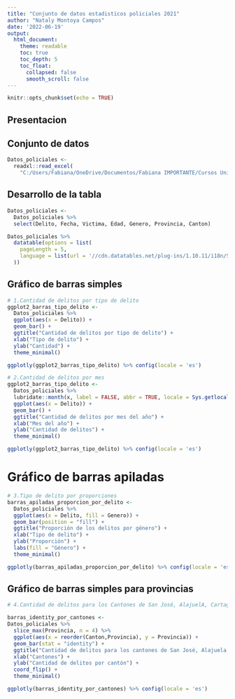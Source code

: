 ---
title: "Conjunto de datos estadisticos policiales 2021"
author: "Nataly Montoya Campos"
date: '2022-06-19'
output: 
  html_document:  
    theme: readable  
    toc: true  
    toc_depth: 5  
    toc_float:  
      collapsed: false  
      smooth_scroll: false   
---

```{r setup, include=FALSE}
knitr::opts_chunk$set(echo = TRUE)
```

## Presentacion

## Conjunto de datos
```{r Carga de datos}
Datos_policiales <-
  readxl::read_excel(
    "C:/Users/Fabiana/OneDrive/Documentos/Fabiana IMPORTANTE/Cursos Universidad/Procesamiento de datos Geo I/Tarea 2/Datos policiales.xls")

```

## Desarrollo de la tabla
```{r}
Datos_policiales <-
  Datos_policiales %>%
  select(Delito, Fecha, Victima, Edad, Genero, Provincia, Canton)

```


```{r Visualización de la tabla}
Datos_policiales %>%
  datatable(options = list(
    pageLength = 5,
    language = list(url = '//cdn.datatables.net/plug-ins/1.10.11/i18n/Spanish.json')
  ))
```


## Gráfico de barras simples
```{r}
# 1.Cantidad de delitos por tipo de delito
ggplot2_barras_tipo_delito <-
  Datos_policiales %>%
  ggplot(aes(x = Delito)) +
  geom_bar() +
  ggtitle("Cantidad de delitos por tipo de delito") +
  xlab("Tipo de delito") +
  ylab("Cantidad") +
  theme_minimal()

ggplotly(ggplot2_barras_tipo_delito) %>% config(locale = 'es')

```


```{r}
# 2.Cantidad de delitos por mes
ggplot2_barras_tipo_delito <-
  Datos_policiales %>%
  lubridate::month(x, label = FALSE, abbr = TRUE, locale = Sys.getlocale("LC_TIME")) +
  ggplot(aes(x = Delito)) +
  geom_bar() +
  ggtitle("Cantidad de delitos por mes del año") +
  xlab("Mes del año") +
  ylab("Cantidad de delitos") +
  theme_minimal()

ggplotly(ggplot2_barras_tipo_delito) %>% config(locale = 'es')

```

# Gráfico de barras apiladas
```{r}
# 3.Tipo de delito por proporciones 
barras_apiladas_proporcion_por_delito <-
  Datos_policiales %>%
  ggplot(aes(x = Delito, fill = Genero)) +
  geom_bar(position = "fill") +
  ggtitle("Proporción de los delitos por género") +
  xlab("Tipo de delito") +
  ylab("Proporción") +
  labs(fill = "Género") +
  theme_minimal()

ggplotly(barras_apiladas_proporcion_por_delito) %>% config(locale = 'es')


```

## Gráfico de barras simples para provincias
```{r}
# 4.Cantidad de delitos para los Cantones de San José, AlajuelA, Cartago y Heredia.

barras_identity_por_cantones <-
Datos_policiales %>%
  slice_max(Provincia, n = 4) %>% 
  ggplot(aes(x = reorder(Canton,Provincia), y = Provincia)) +
  geom_bar(stat = "identity") +
  ggtitle("Cantidad de delitos para los cantones de San José, Alajuela, Cartago y Heredia") +
  xlab("Cantones") +
  ylab("Cantidad de delitos por cantón") +
  coord_flip() + 
  theme_minimal()

ggplotly(barras_identity_por_cantones) %>% config(locale = 'es')
```

